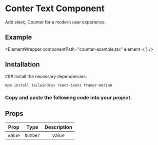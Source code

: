

# Conter Text Component

Add sleek, Counter for a modern user experience.

## Example

<ElementWrapper
  componentPath="counter-example.tsx"
  element={
    <ElementPreviewWrapper>
      <Example />
    </ElementPreviewWrapper>
  }
/>

## Installation

<Steps>
### Install the necessary dependencies:

```bash copy
npm install tailwindcss react-icons framer-motion
```

### Copy and paste the following code into your project.

<CodeWrapper codePath="counter.tsx" />

</Steps>

## Props

| Prop  | Type                                              | Description         |
| :---: | :-----------------------------------------------: | :-----------------: |
| value | `Number` | value |



